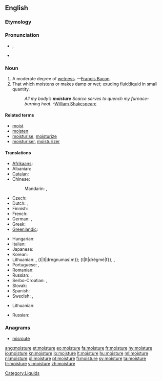 ==English==

===Etymology===
{{suffix|moist|ure}}

===Pronunciation===
* {{IPA|/ˈmɔɪstʃɚ/}}, {{SAMPA|/"mOIstS@`/}}
* {{audio|en-us-moisture.ogg|Audio (US)}}

===Noun===
{{wikipedia}}
{{en-noun|-}}

# A moderate degree of [[wet]]ness. --[[w:Francis Bacon|Francis Bacon]].
# That which moistens or makes damp or wet; exuding fluid;liquid in small quantity.
#: ''All my body’s '''moisture''' Scarce serves to quench my furnace-burning heat.'' -[[w:William Shakespeare|William Shakespeare]]

====Related terms====
* [[moist]]
* [[moisten]]
* [[moisturise]], [[moisturize]]
* [[moisturiser]], [[moisturizer]]

====Translations====
{{trans-top|a moderate degree of wetness}}
* [[Afrikaans]]: {{t|af|vog}}
* Albanian: {{t-|sq|lagështirë|f|xs=Albanian}}
* [[Catalan]]: {{t|ca|humitat|f}}
* Chinese:
*: Mandarin: {{t|zh|濕氣|sc=Hani}}, {{t|zh|湿气|tr=shīqì|sc=Hani}}
* Czech: {{t-|cs|vlhkost|f}}
* Dutch: {{t+|nl|vochtigheid|f}}, {{t+|nl|vocht|n}}
* Finnish: {{t+|fi|kosteus}}
* French: {{t+|fr|humidité|f}}
* German: {{t+|de|Feuchtigkeit|f}}, {{t+|de|Nässe|f}}
* Greek: {{t+|el|υγρασία|f|tr=ygrasía|sc=Grek}}
* [[Greenlandic]]: {{t-|kl|aalaq|xs=Greenlandic}}
{{trans-mid}}
* Hungarian: {{t+|hu|nedvesség}}
* Italian: {{t+|it|umidità|f}}
* Japanese: {{t|ja|湿気|sc=Jpan|tr=しっき, shikki|sc=Jpan}}
* Korean: {{t|ko|습기|sc=Kore|tr=seupgi}}
* Lithuanian: {{t|lt|drėgnis|m}}, {t|lt|drėgnumas|m}}; {t|lt|drėgmė|f}}, {{t|lt|drėgnumas|m}}, {{t|lt|drėgmė|f}}
* Portuguese: {{t|pt|umidade|f}}, {{t|pt|humidade|f}}
* Romanian: {{t-|ro|umezeală|f}}
* Russian: {{t|ru|влажность|f|tr=vlážnost’|sc=Cyrl}}, {{t|ru|влага|f|tr=vlága|sc=Cyrl}}
* Serbo-Croatian: {{t|sh|vlaga|alt=vlȁga}}, {{t|sh|влага|alt=вла̏га|sc=Cyrl}}
* Slovak: {{t-|sk|vlaha|f}}
* Spanish: {{t-|es|humedad|f}}
* Swedish: {{t|sv|fuktighet|c}}, {{t|sv|fukt|c}}
{{trans-bottom}}

{{trans-top|that which moistens or makes damp}}
* Lithuanian: {{t|lt|drėgmė|f}}
{{trans-mid}}
* Russian: {{t+|ru|влага|f|tr=vlága}}
{{trans-bottom}}

===Anagrams===
* [[misroute#English|misroute]]

[[Category:Liquids]]

[[ang:moisture]]
[[et:moisture]]
[[eo:moisture]]
[[fa:moisture]]
[[fr:moisture]]
[[hy:moisture]]
[[io:moisture]]
[[kn:moisture]]
[[lo:moisture]]
[[lt:moisture]]
[[hu:moisture]]
[[ml:moisture]]
[[nl:moisture]]
[[pl:moisture]]
[[pt:moisture]]
[[fi:moisture]]
[[sv:moisture]]
[[ta:moisture]]
[[tr:moisture]]
[[vi:moisture]]
[[zh:moisture]]